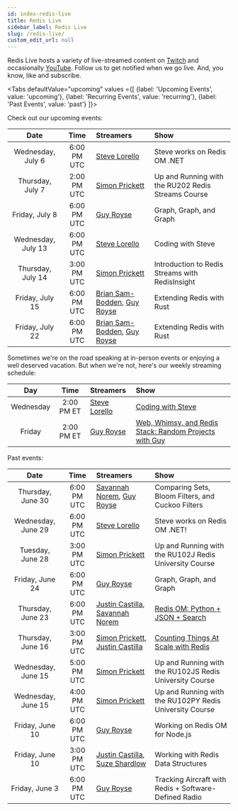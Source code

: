 ```yaml
---
id: index-redis-live
title: Redis Live
sidebar_label: Redis Live
slug: /redis-live/
custom_edit_url: null
---
```


Redis Live hosts a variety of live-streamed content on [Twitch][twitch] and occasionally [YouTube][yt]. Follow us to get notified when we go live. And, you know, like and subscribe.

<Tabs
   defaultValue="upcoming"
   values ={[
    {label: 'Upcoming Events', value:  'upcoming'},
    {label: 'Recurring Events', value: 'recurring'},
    {label: 'Past Events', value: 'past'}
   ]}>

  <TabItem value="upcoming">

Check out our upcoming events:

|        Date        |    Time     | Streamers                                             | Show                                                    |
| :----------------: | :---------: | :---------------------------------------------------- | :------------------------------------------------------ |
| Wednesday, July 6  | 6:00 PM UTC | [Steve Lorello][steve]                                | Steve works on Redis OM .NET                            |
| Thursday, July 7   | 2:00 PM UTC | [Simon Prickett][simon]                               | Up and Running with the RU202 Redis Streams Course      |
|   Friday, July 8   | 6:00 PM UTC | [Guy Royse][guy]                                      | Graph, Graph, and Graph                                 |
| Wednesday, July 13 | 6:00 PM UTC | [Steve Lorello][steve]                                | Coding with Steve                                       |
|  Thursday, July 14 | 3:00 PM UTC | [Simon Prickett][simon]                               | Introduction to Redis Streams with RedisInsight         |
|  Friday, July 15   | 6:00 PM UTC | [Brian Sam-Bodden][bsb], [Guy Royse][guy]             | Extending Redis with Rust                               |
|  Friday, July 22   | 6:00 PM UTC | [Brian Sam-Bodden][bsb], [Guy Royse][guy]             | Extending Redis with Rust                               |

  </TabItem>
  <TabItem value="recurring">

Sometimes we're on the road speaking at in-person events or enjoying a well deserved vacation. But when we're not, here's our weekly streaming schedule:

|    Day    |    Time    | Streamers              | Show                                                             |
| :-------: | :--------: | :--------------------- | :--------------------------------------------------------------- |
| Wednesday | 2:00 PM ET | [Steve Lorello][steve] | [Coding with Steve][twitch]                                      |
|  Friday   | 2:00 PM ET | [Guy Royse][guy]       | [Web, Whimsy, and Redis Stack: Random Projects with Guy][twitch] |

  </TabItem>
  <TabItem value="past">

Past events:

|        Date        |    Time     | Streamers                                             | Show                                                    |
| :----------------: | :---------: | :---------------------------------------------------- | :------------------------------------------------------ |
| Thursday, June 30  | 6:00 PM UTC | [Savannah Norem][norem], [Guy Royse][guy]             | Comparing Sets, Bloom Filters, and Cuckoo Filters       |
| Wednesday, June 29 | 6:00 PM UTC | [Steve Lorello][steve]                                | Steve works on Redis OM .NET!                           |
|  Tuesday, June 28  | 3:00 PM UTC | [Simon Prickett][simon]                               | Up and Running with the RU102J Redis University Course  |
|  Friday, June 24   | 6:00 PM UTC | [Guy Royse][guy]                                      | Graph, Graph, and Graph                                 |
| Thursday, June 23  | 6:00 PM UTC | [Justin Castilla][justin], [Savannah Norem][norem]    | [Redis OM: Python + JSON + Search][1]                   |
| Thursday, June 16  | 3:00 PM UTC | [Simon Prickett][simon], [Justin Castilla][justin]    | [Counting Things At Scale with Redis][2]                |
| Wednesday, June 15 | 5:00 PM UTC | [Simon Prickett][simon]                               | Up and Running with the RU102JS Redis University Course |
| Wednesday, June 15 | 4:00 PM UTC | [Simon Prickett][simon]                               | Up and Running with the RU102PY Redis University Course |
|  Friday, June 10   | 6:00 PM UTC | [Guy Royse][guy]                                      | Working on Redis OM for Node.js                         |
|  Friday, June 10   | 3:00 PM UTC | [Justin Castilla][justin], [Suze Shardlow][suze]      | Working with Redis Data Structures                      |
|   Friday, June 3   | 6:00 PM UTC | [Guy Royse][guy]                                      | Tracking Aircraft with Redis + Software-Defined Radio   |

  </TabItem>
</Tabs>

<!-- Links to streamers -->
[bsb]: https://twitter.com/bsbodden
[guy]: https://twitter.com/guyroyse
[justin]: https://twitter.com/JustCastilla
[norem]: https://twitter.com/sav_norem
[simon]: https://twitter.com/simon_prickett
[steve]: https://twitter.com/slorello
[suze]: https://twitter.com/SuzeShardlow

<!-- Links to platforms -->
[twitch]: [https://twitch.tv/redisinc]
[yt]: [https://www.youtube.com/redisinc]

<!-- Links to specific videos -->
[1]: https://www.youtube.com/watch?v=ZP2j7bmWfmU
[2]: https://www.youtube.com/watch?v=FAJXq5Qqc0Y
